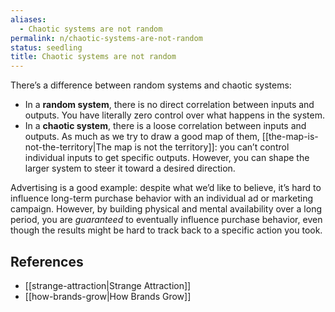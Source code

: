 ```yaml
---
aliases:
  - Chaotic systems are not random
permalink: n/chaotic-systems-are-not-random
status: seedling
title: Chaotic systems are not random
---
```

There’s a difference between random systems and chaotic systems:

- In a **random system**, there is no direct correlation between inputs and outputs. You have literally zero control over what happens in the system.
- In a **chaotic system**, there is a loose correlation between inputs and outputs. As much as we try to draw a good map of them, [[the-map-is-not-the-territory|The map is not the territory]]: you can’t control individual inputs to get specific outputs. However, you can shape the larger system to steer it toward a desired direction.

Advertising is a good example: despite what we’d like to believe, it’s hard to influence long-term purchase behavior with an individual ad or marketing campaign. However, by building physical and mental availability over a long period, you are _guaranteed_ to eventually influence purchase behavior, even though the results might be hard to track back to a specific action you took.

## References

- [[strange-attraction|Strange Attraction]]
- [[how-brands-grow|How Brands Grow]]
